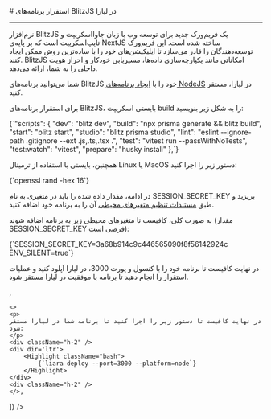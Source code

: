 

<Layout>
<Head>
<title>مستندات استقرار برنامه‌های BlitzJS - لیارا</title>
</Head>
# استقرار برنامه‌های BlitzJS در لیارا
<hr className="mb-2" />
نرم‌افزار BlitzJS یک فریم‌ورک جدید برای توسعه وب با زبان جاوااسکریپت و تایپ‌اسکریپت است که بر پایه‌ی NextJS ساخته شده است. این فریم‌ورک توسعه‌دهندگان را قادر می‌سازد تا اپلیکیشن‌های خود را با ساده‌ترین روش ممکن ایجاد کنند. BlitzJS امکاناتی مانند یکپارچه‌سازی داده‌ها، مسیریابی خودکار و احراز هویت داخلی را به شما، ارائه می‌دهد.

شما می‌توانید برنامه‌های BlitzJS خود را با <a href="../../how-tos/create-app" className="text-[#2196f3] ">ایجاد برنامه‌های NodeJS</a> در لیارا، مستقر کنید.

برای استقرار برنامه‌های BlitzJS، بایستی اسکریپت <Important>build</Important> را به شکل زیر بنویسید:

<div className="h-2" />
<div dir='ltr'>
    <Highlight className="json">
        {`"scripts": {
    "dev": "blitz dev",
    "build": "npx prisma generate && blitz build",
    "start": "blitz start",
    "studio": "blitz prisma studio",
    "lint": "eslint --ignore-path .gitignore --ext .js,.ts,.tsx .",
    "test": "vitest run --passWithNoTests",
    "test:watch": "vitest",
    "prepare": "husky install"
  },`}
    </Highlight>
</div>
<div className="h-2" />

همچنین، بایستی با استفاده از ترمینال Linux یا MacOS دستور زیر را اجرا کنید:
<div className="h-2" />
<div dir='ltr'>
    <Highlight className="bash">
        {`openssl rand -hex 16`}
    </Highlight>
</div>
<div className="h-2" />

در ادامه، مقدار داده شده را باید در متغیری به نام <Important>SESSION_SECRET_KEY</Important> بریزید و طبق <a href="/paas/details/envs" className="text-[#2196f3] ">مستندات تنظیم متغیرهای محیطی</a> آن را به برنامه خود اضافه کنید.

به صورت کلی، کافیست تا متغیرهای محیطی زیر به برنامه اضافه شوند (مقدار <Important>SESSION_SECRET_KEY</Important> فرضی است): 

<div className="h-2" />

<div className="h-2" />
<div dir='ltr'>
    <Highlight className="bash">
        {`SESSION_SECRET_KEY=3a68b914c9c446565090f8f56142924c
ENV_SILENT=true`}
    </Highlight>
</div>
<div className="h-2" />

<Section id="deploy" title="استقرار برنامه" />
<Tabs 
    tabs={["Liara Console", "Liara CLI"]} 
    content={[
    <>
    <p>در نهایت کافیست تا برنامه خود را با کنسول و پورت 3000، در لیارا آپلود کنید و عملیات استقرار را انجام دهید تا برنامه با موفقیت در لیارا مستقر شود.</p>
    </>,

    <>
    <p>
    در نهایت کافیست تا دستور زیر را اجرا کنید تا برنامه شما در لیارا مستقر شود:
    </p>
    <div className="h-2" />
    <div dir='ltr'>
        <Highlight className="bash">
            {`liara deploy --port=3000 --platform=node`}
        </Highlight>
    </div>
    <div className="h-2" />
    </>,

]} 
/>

</Layout>